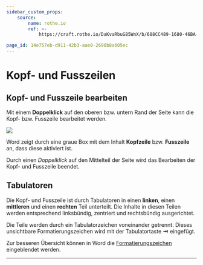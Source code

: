 ```yaml
---
sidebar_custom_props:
    source:
        name: rothe.io
        ref: >-
            https://craft.rothe.io/DaKvaRbuG85WnX/b/688CC489-1680-46BA-8466-90BB3B353C56/2.3-%E2%80%94-Kopf--und-Fusszeile

page_id: 14e757eb-d911-42b3-aae0-2690b8a605ec
---
```


# Kopf- und Fusszeilen

## Kopf- und Fusszeile bearbeiten

Mit einem **Doppelklick** auf den oberen bzw. untern Rand der Seite kann die Kopf- bzw. Fusszeile bearbeitet werden.

![](img/word-footer.jpg)

Word zeigt durch eine graue Box mit dem Inhalt **Kopfzeile** bzw. **Fusszeile** an, dass diese aktiviert ist.

Durch einen _Doppelklick_ auf den Mittelteil der Seite wird das Bearbeiten der Kopf- und Fusszeile beendet.

## Tabulatoren

Die Kopf- und Fusszeile ist durch Tabulatoren in einen **linken**, einen **mittleren** und einen **rechten** Teil unterteilt. Die Inhalte in diesen Teilen werden entsprechend linksbündig, zentriert und rechtsbündig ausgerichtet.

Die Teile werden durch ein Tabulatorzeichen voneinander getrennt. Dieses unsichtbare Formatierungszeichen wird mit der Tabulatortaste **⇥** eingefügt.

Zur besseren Übersicht können in Word die [Formatierungszeichen](Formatierungszeichen) eingeblendet werden.

---
